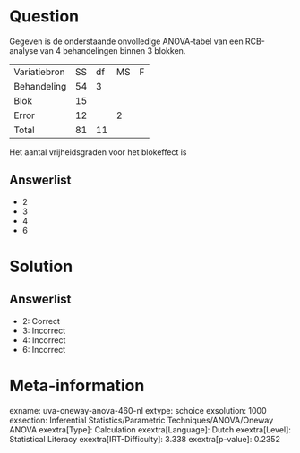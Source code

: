 Question
========

Gegeven is de onderstaande onvolledige ANOVA-tabel van een RCB-analyse
van 4 behandelingen binnen 3 blokken.

  -------------- ---- ---- ---- ---
  Variatiebron   SS   df   MS   F
  Behandeling    54   3          
  Blok           15              
  Error          12        2     
  Total          81   11         
  -------------- ---- ---- ---- ---

Het aantal vrijheidsgraden voor het blokeffect is

Answerlist
----------

* 2
* 3
* 4
* 6

Solution
========

Answerlist
----------

* 2: Correct
* 3: Incorrect
* 4: Incorrect
* 6: Incorrect

Meta-information
================
exname: uva-oneway-anova-460-nl
extype: schoice
exsolution: 1000
exsection: Inferential Statistics/Parametric Techniques/ANOVA/Oneway ANOVA
exextra[Type]: Calculation
exextra[Language]: Dutch
exextra[Level]: Statistical Literacy
exextra[IRT-Difficulty]: 3.338
exextra[p-value]: 0.2352
